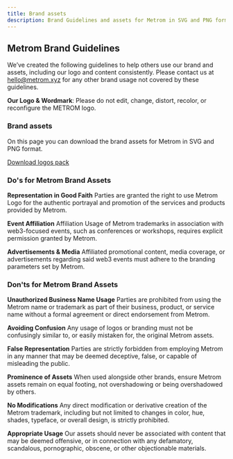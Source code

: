 ```yaml
---
title: Brand assets
description: Brand Guidelines and assets for Metrom in SVG and PNG format.
---
```



## Metrom Brand Guidelines

We’ve created the following guidelines to help others use our brand and assets, including our logo and content consistently. Please contact us at hello@metrom.xyz for any other brand usage not covered by these guidelines.

**Our Logo & Wordmark**: Please do not edit, change, distort, recolor, or reconfigure the METROM logo.


### Brand assets

On this page you can download the brand assets for Metrom in SVG and PNG format.

[Download logos pack](https://github.com/metrom-xyz/docs/raw/6506e13aa7dd3da2db1f8cd4caf34401d8f7f81b/public/metrom-logos.zip)

### Do's for Metrom Brand Assets

**Representation in Good Faith**
Parties are granted the right to use Metrom Logo for the authentic portrayal and promotion of the services and products provided by Metrom.

**Event Affiliation**
Affiliation Usage of Metrom trademarks in association with web3-focused events, such as conferences or workshops, requires explicit permission granted by Metrom.

**Advertisements & Media**
Affiliated promotional content, media coverage, or advertisements regarding said web3 events must adhere to the branding parameters set by Metrom.

### Don'ts for Metrom Brand Assets

**Unauthorized Business Name Usage** 
Parties are prohibited from using the Metrom name or trademark as part of their business, product, or service name without a formal agreement or direct endorsement from Metrom.

**Avoiding Confusion**
Any usage of logos or branding must not be confusingly similar to, or easily mistaken for, the original Metrom assets.

**False Representation**
Parties are strictly forbidden from employing Metrom in any manner that may be deemed deceptive, false, or capable of misleading the public.

**Prominence of Assets**
When used alongside other brands, ensure Metrom assets remain on equal footing, not overshadowing or being overshadowed by others.

**No Modifications**
Any direct modification or derivative creation of the Metrom trademark, including but not limited to changes in color, hue, shades, typeface, or overall design, is strictly prohibited.

**Appropriate Usage**
Our assets should never be associated with content that may be deemed offensive, or in connection with any defamatory, scandalous, pornographic, obscene, or other objectionable materials.

